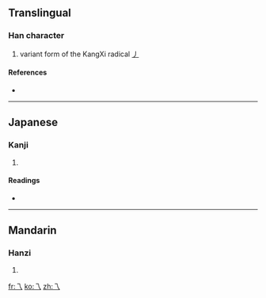 ==Translingual==

===Han character===
{{Han char|rn=4|rad=丿|as=00|sn=1|four=|canj=一人 (MO), XX一人 (XXMO)}}

# variant form of the KangXi radical [[Index:Chinese radical/丿|丿]]

====References====
* {{Han ref|kx=0081.090|dkj=00109|dj=0164.100|hdz=10048.030|uh=4E41|ud=20033}}

----

==Japanese==

===Kanji===
{{ja-kanji|grade=|rs=丿00}}

# {{defn|Japanese}}

====Readings====
* {{ja-readings|on=[[い]] (i)|kun=[[ながれる]] (nagareru)}}

----

==Mandarin==

===Hanzi===
{{cmn-hanzi|pin=[[yí]] ([[yi2]])|wg=i<sup>2</sup>}}

# {{defn|Mandarin}}

[[fr:乁]]
[[ko:乁]]
[[zh:乁]]